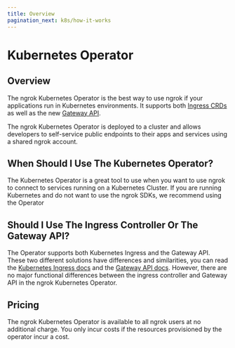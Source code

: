 ```yaml
---
title: Overview
pagination_next: k8s/how-it-works
---
```


# Kubernetes Operator

## Overview

The ngrok Kubernetes Operator is the best way to use ngrok if your
applications run in Kubernetes environments. It supports both [Ingress CRDs](/docs/k8s/getting-started-kic) as well as the new [Gateway API](/docs/k8s/getting-started-gwapi).

The ngrok Kubernetes Operator is deployed to a cluster and allows developers to self-service public endpoints to their apps and services using a shared ngrok account.

## When Should I Use The Kubernetes Operator?

The Kubernetes Operator is a great tool to use when you want to use ngrok to connect to services running on a Kubernetes Cluster. If you are running Kubernetes and do not want to use the ngrok SDKs, we recommend using the Operator

## Should I Use The Ingress Controller Or The Gateway API?

The Operator supports both Kubernetes Ingress and the Gateway API. These two different solutions have differences and similarities, you can read the [Kubernetes Ingress docs](https://kubernetes.io/docs/concepts/services-networking/ingress/) and the [Gateway API docs](https://gateway-api.sigs.k8s.io/). However, there are no major functional differences between the ingress controller and Gateway API in the ngrok Kubernetes Operator.

## Pricing

The ngrok Kubernetes Operator is available to all ngrok users at no
additional charge. You only incur costs if the resources provisioned by the
operator incur a cost.
